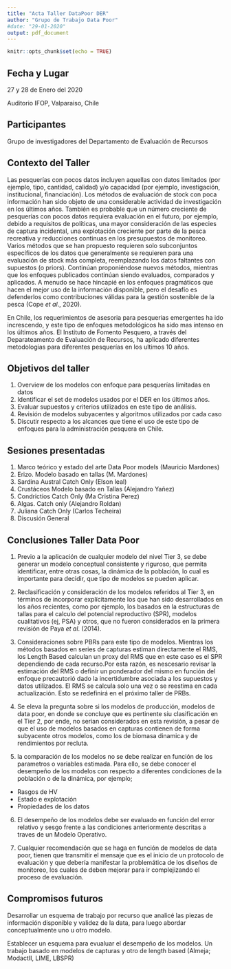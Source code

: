 ---
title: "Acta Taller DataPoor DER"
author: "Grupo de Trabajo Data Poor"
#date: "29-01-2020"
output: pdf_document
---

```{r setup, include=FALSE}
knitr::opts_chunk$set(echo = TRUE)
```

## Fecha y Lugar

27 y 28 de Enero del 2020

Auditorio IFOP, Valparaiso, Chile

## Participantes

Grupo de investigadores del Departamento de Evaluación de Recursos

## Contexto del Taller

Las pesquerías con pocos datos incluyen aquellas con datos limitados (por ejemplo, tipo, cantidad, calidad) y/o capacidad (por ejemplo, investigación, institucional, financiación). Los métodos de evaluación de stock con poca información han sido objeto de una considerable actividad de investigación en los últimos años. También es probable que un número creciente de pesquerías con pocos datos requiera evaluación en el futuro, por ejemplo, debido a requisitos de políticas, una mayor consideración de las especies de captura incidental, una explotación creciente por parte de la pesca recreativa y reducciones continuas en los presupuestos de monitoreo. Varios métodos que se han propuesto requieren solo subconjuntos específicos de los datos que generalmente se requieren para una evaluación de stock más completa, reemplazando los datos faltantes con supuestos (o priors). Continúan proponiéndose nuevos métodos, mientras que los enfoques publicados continúan siendo evaluados, comparados y aplicados. A menudo se hace hincapié en los enfoques pragmáticos que hacen el mejor uso de la información disponible, pero el desafío es defenderlos como contribuciones válidas para la gestión sostenible de la pesca (Cope *et al*., 2020).

En Chile, los requerimientos de asesoria para pesquerias emergentes ha ido increscendo, y este tipo de enfoques metodológicos ha sido mas intenso en los últimos años. El Instituto de Fomento Pesquero, a través del Deparateamento de Evaluación de Recursos, ha aplicado diferentes metodologias para diferentes pesquerías en los ultimos 10 años. 


## Objetivos del taller

1. Overview de los modelos con enfoque para pesquerías limitadas en datos
2. Identificar el set de modelos usados por el DER en los últimos años.
3. Evaluar supuestos y criterios utilizados en este tipo de análisis.
4. Revisión de modelos subyacentes y algoritmos utilizados por cada caso
5. Discutir respecto a los alcances que tiene el uso de este tipo de enfoques para la administración pesquera en Chile.

\newpage


## Sesiones presentadas

1. Marco teórico y estado del arte Data Poor models (Mauricio Mardones)
2. Erizo. Modelo basado en tallas (M. Mardones) 
3. Sardina Austral Catch Only (Elson leal)
4. Crustáceos Modelo basado en Tallas (Alejandro Yañez) 
5. Condrictios Catch Only (Ma Cristina Perez) 
6. Algas. Catch only (Alejandro Roldan) 
7. Juliana Catch Only (Carlos Techeira) 
8. Discusión General 



## Conclusiones Taller Data Poor

1. Previo a la aplicación de cualquier modelo del nivel Tier 3, se debe generar un modelo conceptual consistente y riguroso, que permita identificar, entre otras cosas, la dinámica de la población, lo cual es importante para decidir, que tipo de modelos se pueden aplicar.

2. Reclasificación y consideración de los modelos referidos al Tier 3, en términos de incorporar explícitamente los que han sido desarrollados en los años recientes, como por ejemplo, los basados en la estructuras de tallas para el calculo del potencial reproductivo (SPR), modelos cualitativos (ej, PSA) y otros, que no fueron considerados en la primera revisión de Paya *et al*. (2014).

3. Consideraciones sobre PBRs para este tipo de modelos. Mientras los métodos basados en series de capturas estiman directamente el RMS, los Length Based calculan un proxy del RMS que en este caso es el SPR dependiendo de cada recurso.Por esta razón, es nescesario revisar la estimación del RMS o definir un ponderador del mismo en función del enfoque precautorió dado la incertidumbre asociada a los supuestos y datos utilizados. El RMS se calcula solo una vez o se reestima en cada actualización. Esto se redefinirá en el próximo taller de PRBs.

4. Se eleva la pregunta sobre si los modelos de producción, modelos de data poor, en donde se concluye que es pertinente siu clasificación en el Tier 2, por ende, no serian considerados en esta revisión, a pesar de que el uso de modelos basados en capturas contienen de forma subyacente otros modelos, como los de biomasa dinamica y de rendimientos por recluta.

5. la comparación de los modelos no se debe realizar en función de los parametros o variables estimada. Para ello, se debe conocer el desempeño de los modelos  con respecto a diferentes condiciones de la población o de la dinámica, por ejemplo;
- Rasgos de HV
- Estado e explotación
- Propiedades de los datos

6. El desempeño de los modelos debe ser evaluado en función del error relativo y sesgo frente a las condiciones anteriormente descritas a traves de un Modelo Operativo.

7. Cualquier recomendación que se haga en función de modelos de data poor, tienen que transmitir el mensaje que es el inicio de un protocolo de evaluación y que debería manifestar la problemática de los diseños de monitoreo, los cuales de deben mejorar para ir complejizando el proceso de evaluación.


## Compromisos futuros

Desarrollar un esquema de trabajo por recurso que analicé las piezas de información disponible y validez de la data, para luego abordar conceptualmente uno u otro modelo. 

Establecer un esquema para evualuar el desempeño de los modelos. Un trabajo basado en modelos de capturas y otro de length based (Almeja; ModactII, LIME, LBSPR)
